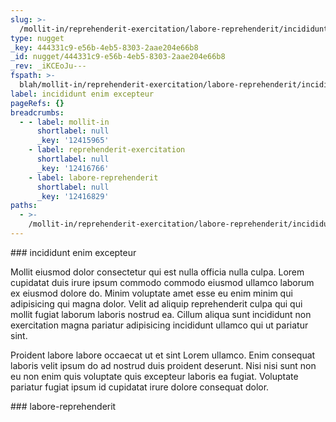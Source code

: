 ```yaml
---
slug: >-
  /mollit-in/reprehenderit-exercitation/labore-reprehenderit/incididunt-enim-excepteur
type: nugget
_key: 444331c9-e56b-4eb5-8303-2aae204e66b8
_id: nugget/444331c9-e56b-4eb5-8303-2aae204e66b8
_rev: _iKCEoJu---
fspath: >-
  blah/mollit-in/reprehenderit-exercitation/labore-reprehenderit/incididunt-enim-excepteur.md
label: incididunt enim excepteur
pageRefs: {}
breadcrumbs:
  - - label: mollit-in
      shortlabel: null
      _key: '12415965'
    - label: reprehenderit-exercitation
      shortlabel: null
      _key: '12416766'
    - label: labore-reprehenderit
      shortlabel: null
      _key: '12416829'
paths:
  - >-
    /mollit-in/reprehenderit-exercitation/labore-reprehenderit/incididunt-enim-excepteur
---
```


<NuggetArea>
<Nugget slug="/mollit-in/reprehenderit-exercitation/labore-reprehenderit/incididunt-enim-excepteur" type="nugget" _key="444331c9-e56b-4eb5-8303-2aae204e66b8" _id="nugget/444331c9-e56b-4eb5-8303-2aae204e66b8" _rev="_iKCEoJu---" fspath="blah/mollit-in/reprehenderit-exercitation/labore-reprehenderit/incididunt-enim-excepteur.md" label="incididunt enim excepteur" paths="/mollit-in/reprehenderit-exercitation/labore-reprehenderit/incididunt-enim-excepteur">
<NuggetBody>
### incididunt enim excepteur

Mollit eiusmod dolor consectetur qui est nulla officia nulla culpa. Lorem cupidatat duis irure ipsum commodo commodo eiusmod ullamco laborum ex eiusmod dolore do. Minim voluptate amet esse eu enim minim qui adipisicing qui magna dolor. Velit ad aliquip reprehenderit culpa qui qui mollit fugiat laborum laboris nostrud ea. Cillum aliqua sunt incididunt non exercitation magna pariatur adipisicing incididunt ullamco qui ut pariatur sint.

Proident labore labore occaecat ut et sint Lorem ullamco. Enim consequat laboris velit ipsum do ad nostrud duis proident deserunt. Nisi nisi sunt non eu non enim quis voluptate quis excepteur laboris ea fugiat. Voluptate pariatur fugiat ipsum id cupidatat irure dolore consequat dolor.

</NuggetBody>
<Breadcrumbs>
<Crumbs>
<Crumb _key="12415965" label="mollit-in" /><Crumb _key="12416766" label="reprehenderit-exercitation" /><Crumb _key="12416829" label="labore-reprehenderit" />
</Crumbs>
</Breadcrumbs>
</Nugget>

<NuggetsInbound>
</NuggetsInbound>
<NuggetsOutbound>
</NuggetsOutbound>
</NuggetArea>
<PassagesInbound>
<Passage direction="inbound" type="passage" _key="12416829" _id="passage/12416829" _rev="_iKCEoJq--_" label="labore-reprehenderit" passage="labore-reprehenderit" fspath="blah/mollit-in/reprehenderit-exercitation/labore-reprehenderit" paths="/mollit-in/reprehenderit-exercitation/labore-reprehenderit" slug="/mollit-in/reprehenderit-exercitation/labore-reprehenderit">
<NuggetBody>
### labore-reprehenderit

</NuggetBody>
<Breadcrumbs>
<Crumbs>
<Crumb _key="12415965" label="mollit-in" /><Crumb _key="12416766" label="reprehenderit-exercitation" />
</Crumbs>
</Breadcrumbs>
</Passage>

</PassagesInbound>
<PassagesOutbound>
</PassagesOutbound>